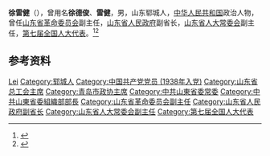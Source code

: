'''徐雷健'''（{{bd|1919年||1998年|}}），曾用名'''徐德俊'''、'''雷健'''，男，山东郓城人，[[中华人民共和国|中华人民共和国]]政治人物，曾任[[山东省革命委员会|山东省革命委员会]]副主任，[[山东省人民政府|山东省人民政府]]副省长，[[山东省人大常委会|山东省人大常委会]]副主任，[[第七届全国人大代表|第七届全国人大代表]]。<ref>{{Cite book|title=中华人民共和国职官志|author=何虎生, 李耀东, 向常福主编|publisher=中国社会出版社|year=2003|isbn=9787800883934|location=北京|pages=}}</ref><ref>{{Cite web|title=人物传略|url=http://qdsqs.qingdao.gov.cn/n15752132/n30400816/n32560894/n32560902/180508164846726072.html|accessdate=2020-08-02|work=青岛市情网}}</ref>

== 参考资料 ==
{{reflist}}

{{中国人物小作品}}
{{中华人民共和国青岛市正职领导人}}

{{Authority control}}
{{DEFAULTSORT:Xu徐}}
[[Category:徐姓|Lei]]
[[Category:郓城人|Category:郓城人]]
[[Category:中国共产党党员_(1938年入党)|Category:中国共产党党员 (1938年入党)]]
[[Category:山东省总工会主席|Category:山东省总工会主席]]
[[Category:青岛市政协主席|Category:青岛市政协主席]]
[[Category:中共山東省委常委|Category:中共山東省委常委]]
[[Category:中共山東省委組織部部長|Category:中共山東省委組織部部長]]
[[Category:山东省革命委员会副主任|Category:山东省革命委员会副主任]]
[[Category:山东省人民政府副省长|Category:山东省人民政府副省长]]
[[Category:山东省人大常委会副主任|Category:山东省人大常委会副主任]]
[[Category:第七届全国人大代表|Category:第七届全国人大代表]]